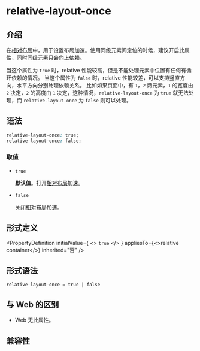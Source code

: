 # relative-layout-once

## 介绍

在[相对布局](guide/ui/layout/relative-layout.mdx)中，用于设置布局加速。使用同级元素间定位的时候，建议开启此属性，同时同级元素只会向上依赖。

当这个属性为 `true` 时，relative 性能较高，但是不能处理元素中位置有任何有循环依赖的情况。
当这个属性为 `false` 时，relative 性能较差，可以支持竖直方向，水平方向分别处理依赖关系。
比如如果页面中，有 `1`，`2` 两元素，`1` 的宽度由 `2` 决定，`2` 的高度由 `1` 决定，这种情况，`relative-layout-once` 为 `true` 就无法处理，而 `relative-layout-once` 为 `false` 则可以处理。

## 语法

```css
relative-layout-once: true;
relative-layout-once: false;
```

### 取值

- `true`

  **默认值**。打开[相对布局](guide/ui/layout/relative-layout.mdx)加速。

- `false`

  关闭[相对布局](guide/ui/layout/relative-layout.mdx)加速。

## 形式定义


<PropertyDefinition
  initialValue={
    <>
      <code>true</code>
    </>
  }
  appliesTo={<>relative container</>}
  inherited="否"
/>

## 形式语法

```
relative-layout-once = true | false
```

## 与 Web 的区别

- Web 无此属性。

## 兼容性


<LegacyCompatTable metadata="css/properties/relative-layout-once" />
